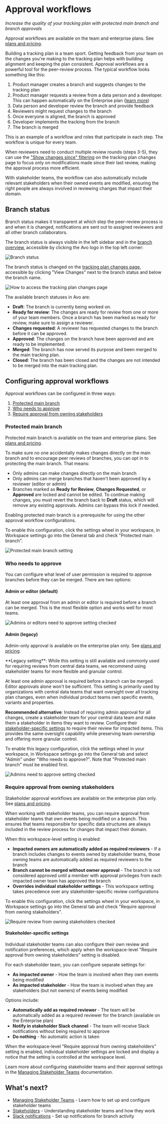 
# Approval workflows

_Increase the quality of your tracking plan with protected main branch and branch approvals_

<Callout type="info" emoji="💡">Approval workflows are available on the team and enterprise plans. See [plans and pricing](https://www.avo.app/pricing).</Callout>

Building a tracking plan is a team sport. Getting feedback from your team on the changes you're making to the tracking plan helps with building alignment and keeping the plan consistent. Approval workflows are a powerful tool for the peer-review process. The typical workflow looks something like this:

1. Product manager creates a branch and suggests changes to the tracking plan
2. Product manager requests a review from a data person and a developer. This can happen automatically on the Enterprise plan ([learn more](/workspace-management/domains#stakeholder-team-settings))
3. Data person and developer review the branch and provide feedback
4. Reviewers might request changes to the branch
5. Once everyone is aligned, the branch is approved
6. Developer implements the tracking from the branch
7. The branch is merged


<Callout type="info" emoji="💡">This is an example of a workflow and roles that participate in each step. The workflow is unique for every team.</Callout>

When reviewers need to conduct multiple review rounds (steps 3-5), they can use the ["Show changes since" filtering](/workflow/review#filtering-changes) on the tracking plan changes page to focus only on modifications made since their last review, making the approval process more efficient.

With stakeholder teams, the workflow can also automatically include relevant stakeholders when their owned events are modified, ensuring the right people are always involved in reviewing changes that impact their domain.

## Branch status

Branch status makes it transparent at which step the peer-review process is and when it is changed, notifications are sent out to assigned reviewers and all other branch collaborators.

The branch status is always visible in the left sidebar and in the [branch overview](/data-design/branches#branches-overview), accessible by clicking the Avo logo in the top left corner:

![Branch status](/images/data-design/branch-status.png)

The branch status is changed on the [tracking plan changes page](/workflow/review), accessible by clicking "View Changes" next to the branch status and below the branch name.

![How to access the tracking plan changes page](/images/data-design/tracking-plan-changes.png)


The available branch statuses in Avo are:

- **Draft**: The branch is currently being worked on. 
- **Ready for review**: The changes are ready for review from one or more of your team members. Once a branch has been marked as ready for review, make sure to assign a reviewer. 
- **Changes requested**: A reviewer has requested changes to the branch before it can be approved. 
- **Approved**: The changes on the branch have been approved and are ready to be implemented. 
- **Merged**: The branch has now served its purpose and been merged to the main tracking plan.
- **Closed**: The branch has been closed and the changes are not intended to be merged into the main tracking plan. 

## Configuring approval workflows

Approval workflows can be configured in three ways:

1. [Protected main branch](/data-design/branches/approval-workflows#protected-main-branch)
2. [Who needs to approve](/data-design/branches/approval-workflows#who-needs-to-approve)
3. [Require approval from owning stakeholders](/data-design/branches/approval-workflows#require-approval-from-owning-stakeholders)

### Protected main branch

<Callout type="info" emoji="💡">Protected main branch is available on the team and enterprise plans. See [plans and pricing](https://www.avo.app/pricing).</Callout>

To make sure no one accidentally makes changes directly on the main branch and to encourage peer reviews of branches, you can opt in to protecting the main branch. That means:

- Only admins can make changes directly on the main branch
- Only admins can merge branches that haven't been approved by a reviewer (editor or admin)
- Branches marked as **Ready for Review**, **Changes Requested**, or **Approved** are locked and cannot be edited. To continue making changes, you must revert the branch back to **Draft** status, which will remove any existing approvals. Admins can bypass this lock if needed.

Enabling protected main branch is a prerequisite for using the other approval workflow configurations.

To enable this configuration, click the settings wheel in your workspace, in Workspace settings go into the General tab and check "Protected main branch".

![Protected main branch setting](/images/workspace/settings/protected-main-branch.png)

### Who needs to approve

You can configure what level of user permission is required to approve branches before they can be merged. There are two options:

#### Admin or editor (default)

At least one approval from an admin or editor is required before a branch can be merged. This is the most flexible option and works well for most teams.

![Admins or editors need to approve setting checked](/images/workspace/settings/admins-or-editors-approve.png)

#### Admin (legacy)

<Callout type="info" emoji="💡">Admin-only approval is available on the enterprise plan only. See [plans and pricing](https://www.avo.app/pricing).</Callout>

<Callout type="warning" emoji="⚠️">
**Legacy setting**: While this setting is still available and commonly used for requiring reviews from central data teams, we recommend using stakeholder teams for more flexible and granular control.
</Callout>

At least one admin approval is required before a branch can be merged. Editor approvals alone won't be sufficient. This setting is primarily used by organizations with central data teams that want oversight over all tracking plan changes, even when individual product teams own specific events, variants and properties.

**Recommended alternative**: Instead of requiring admin approval for all changes, create a stakeholder team for your central data team and make them a stakeholder in items they want to review. Configure their [stakeholder-specific settings](/workspace-management/domains#stakeholder-team-settings) to require their review for impacted items. This provides the same oversight capability while preserving team ownership and offering more granular control.

<PageLink
  image="/docs/images/svg/analyticsmanager.svg"
  title="Managing Stakeholder Teams"
  description="Learn how to configure stakeholder team settings and approval workflows"
  href="/workspace-management/domains"
/>

To enable this legacy configuration, click the settings wheel in your workspace, in Workspace settings go into the General tab and select "Admin" under "Who needs to approve?". Note that "Protected main branch" must be enabled first.

![Admins need to approve setting checked](/images/workspace/settings/admins-approve.png)


### Require approval from owning stakeholders

<Callout type="info" emoji="💡">Stakeholder approval workflows are available on the enterprise plan only. See [plans and pricing](https://www.avo.app/pricing).</Callout>

When working with stakeholder teams, you can require approval from stakeholder teams that own events being modified on a branch. This ensures that teams responsible for specific data structures are always included in the review process for changes that impact their domain.

When this workspace-level setting is enabled:

- **Impacted owners are automatically added as required reviewers** - If a branch includes changes to events owned by stakeholder teams, those owning teams are automatically added as required reviewers to the branch
- **Branch cannot be merged without owner approval** - The branch is not considered approved until a member with approval privileges from each impacted owner team has approved the branch
- **Overrides individual stakeholder settings** - This workspace setting takes precedence over any stakeholder-specific review configurations

To enable this configuration, click the settings wheel in your workspace, in Workspace settings go into the General tab and check "Require approval from owning stakeholders".

![Require review from owning stakeholders checked](/images/workspace/settings/require-review-from-owning-stakeholders.png)

#### Stakeholder-specific settings

Individual stakeholder teams can also configure their own review and notification preferences, which apply when the workspace-level "Require approval from owning stakeholders" setting is disabled.

For each stakeholder team, you can configure separate settings for:

- **As impacted owner** - How the team is involved when they own events being modified
- **As impacted stakeholder** - How the team is involved when they are stakeholders (but not owners) of events being modified

Options include:
- **Automatically add as required reviewer** - The team will be automatically added as a required reviewer for the branch (available on the Enterprise plan)
- **Notify in stakeholder Slack channel** - The team will receive Slack notifications without being required to approve
- **Do nothing** - No automatic action is taken

<Callout type="info" emoji="💡">
When the workspace-level "Require approval from owning stakeholders" setting is enabled, individual stakeholder settings are locked and display a notice that the setting is controlled at the workspace level.
</Callout>

Learn more about configuring stakeholder teams and their approval settings in the [Managing Stakeholder Teams](/workspace-management/domains) documentation.

## What's next?

- [Managing Stakeholder Teams](/workspace-management/domains) - Learn how to set up and configure stakeholder teams
- [Stakeholders](/data-design/avo-tracking-plan/stakeholder-domains) - Understanding stakeholder teams and how they work
- [Slack notifications](/data-design/branches/workspace-notifications) - Set up notifications for branch activity
